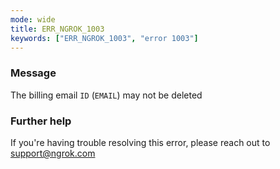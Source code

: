 ```yaml
---
mode: wide
title: ERR_NGROK_1003
keywords: ["ERR_NGROK_1003", "error 1003"]
---
```


### Message

The billing email `ID` (`EMAIL`) may not be deleted

### Further help

If you're having trouble resolving this error, please reach out to [support@ngrok.com](mailto:support@ngrok.com?subject=Help%20with%20ERR_NGROK_1003)
